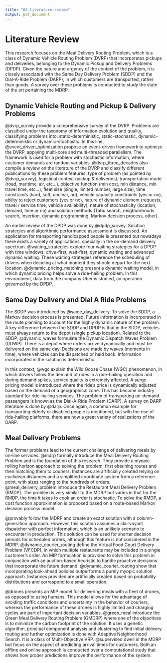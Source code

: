 ```yaml
---
title: "02-literature-review"
output: pdf_document
---
```


# Literature Review {#literature-review}

This research focuses on the Meal Delivery Routing Problem, which is a class of Dynamic Vehicle Routing Problem (DVRP) that incorporates pickups and deliveries, belonging to the Dynamic Pickup and Delivery Problems (DPDP).
Given the nature and urgency of the context of the problem, it is closely associated with the Same Day Delivery Problem (SDDP) and the Dial-A-Ride Problem (DARP), in which customers are transported, rather than goods.
A survey over these problems is conducted to study the state of the art pertaining the MDRP.

## Dynamic Vehicle Routing and Pickup & Delivery Problems
@dvrp_survey provide a comprehensive survey of the DVRP.
Problems are classified under the taxonomy of information evolution and quality, classifying problems into: static-deterministic, static-stochastic, dynamic-deterministic or dynamic-stochastic.
In this line, @event_driven_optimization propose an event-driven framework to optimize the DVRP, applying multi-core and multi-threaded parallelism.
The framework is used for a problem with stochastic information, where customer demands are random variables.
@dvrp_three_decades also compile a review on the literature of the DVRP and classify different publications by these problem features: type of problem (as pointed by @dvrp_survey), logistical context (pickup & deliveries), transportation mode (road, maritime, air, etc...), objective function (min cost, min distance, min travel time, etc...), fleet size (single, limited number, large size), time constraints (hard, soft, unclear, no), vehicle capacity constraints (yes or no), ability to reject customers (yes or no), nature of dynamic element (requests, travel / service time, vehicle availability), nature of stochasticity (location, demand, time or no) and solution methods (Tabu search, neighborhoods search, insertion, dynamic programming, Markov decision process, other).

An earlier review of the DPDP was done by @dpdp_survey.
Solution strategies and algorithmic performance assessment is discussed.
An application for transporting handicapped people is presented but nowadays there exists a variety of applications, specially in the on-demand delivery spectrum.
@waiting_strategies explore four waiting strategies for a DPDP with time windows: drive-first, wait-first, dynamic waiting and advanced dynamic waiting.
These waiting strategies reference the scheduling of drivers when deciding at what moment they should depart for the next location.
@dynamic_pricing_matching present a dynamic waiting model, in which dynamic pricing helps solve a ride-hailing problem.
In this environment, data from the company Uber is studied, an operation governed by the DPDP.

## Same Day Delivery and Dial A Ride Problems
The SDDP was introduced by @same_day_delivery.
To solve the SDDP, a Markov decision process is presented.
Future information is incorporated in the route planning to account for the highly dynamic nature of the problem.
A key difference between the SDDP and DPDP is that in the SDDP, vehicles must always return to the depot (single pickup location).
Related to the SDDP, @dynamic_waves formulate the Dynamic Dispatch Waves Problem (DDWP).
There is a depot where orders arrive dynamically and must be delivered on the same day.
Decisions are made by waves (moments in time), where vehicles can be dispatched or held back.
Information incorporated in the solution is deterministic.

In this context, @wgc explain the Wild Goose Chase (WGC) phenomenon, in which drivers follow the demand of rides in a ride-hailing operation and during demand spikes, service quality is extremely affected.
A surge-pricing model is introduced where the ride's price is dynamically adjusted based on the demand of a geographical zone.
This has become industry standard for ride-hailing services.
The problem of transporting on-demand passengers is known as the Dial-A-Ride Problem (DARP).
A survey on DARP literature is done by @darp.
Once again, a common example for transporting elderly or disabled people is mentioned, but with the rise of ride-hailing platforms, there are now a great variety of realizations of the DARP.

## Meal Delivery Problems
The former problems lead to the current challenge of delivering meals by on-line services.
@mdrp formally introduce the Meal Delivery Routing Problem and is the foundation of this research.
They provide a myopic rolling horizon approach to solving the problem, first obtaining routes and then matching them to couriers.
Instances are artificially created relying on euclidean distances and a simplified coordinate system from a reference point, with sizes ranging to the hundreds of orders.
@meal_delivery_problem introduce the Restaurant Meal Delivery Problem (RMDP).
The problem is very similar to the MDRP but varies in that for the RMDP, the time it takes to cook an order is stochastic.
To solve the RMDP, a cost function approximation is proposed based on a route-based Markov decision process model.

@provably follow the MDRP and create an exact solution with a column-generation approach.
However, this solution assumes a clairvoyant dispatcher with perfect information, which is an unlikely scenario to encounter in production.
This solution can be used for shorter decision periods for scheduled orders, although this feature is not considered in the MDRP.
@dynamic_courier_routing define the Virtual Food Court Delivery Problem (VFCDP), in which multiple restaurants may be included in a single customer's order.
An MIP formulation is provided to solve this problem in conjunction with an auction-based heuristic to handle proactive decisions that incorporate the future demand.
@dynamic_courier_routing show that incorporating look-ahead policies outperforms a purely myopic solution approach.
Instances provided are artificially created based on probability distributions and correspond to a small operation.

@drones presents an MIP model for delivering meals with a fleet of drones, as opposed to using humans.
This model allows for the advantage of avoiding traffic conditions and uncertainty in the behavior of couriers, whereas the performance of these drones is highly limited and charging cycles are part of important decision variables.
@green_meal introduce the Green Meal Delivery Routing Problem (GMDRP) where one of the objectives is to minimize the carbon footprint of the solution.
It uses a genetic algorithm, principal component analysis and clustering to find initial delivery routing and further optimization is done with Adaptive Neighborhood Search.
It is a class of Multi-Objective VRP.
@supervised dwell in the MDRP but focus on the aspect of predicting arrival times for customers.
Both an offline and online approach is conducted over a computational study that shows how proper predictions improve the performance of the system.


